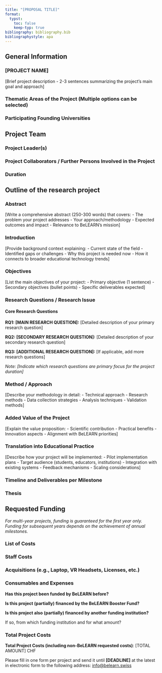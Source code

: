 ```yaml
---
title: "[PROPOSAL TITLE]"
format: 
  typst:
    toc: false
    keep-typ: true
bibliography: bibliography.bib
bibliographystyle: apa
---
```


```{=typst}
// Import template with helper functions
#import "template.typ": *

// Add logo to top right corner
#place(
  top + right,
  dx: 0pt,
  dy: -50pt,
  image("assets/logo.png", width: 100pt)
)
```

## General Information

### [PROJECT NAME]

[Brief project description - 2-3 sentences summarizing the project's main goal and approach]

### Thematic Areas of the Project (Multiple options can be selected)

```{=typst}
#checkbox-table(
  columns: (auto, auto, auto),
  align: (left, left, left),
  inset: 10pt,
  
  [#checkbox() Digital Skills],
  [#checkbox() Digital Tools],
  [#checkbox() Data Science in Education],
  
  [#checkbox() Digital Ethics],
  [#checkbox(checked: true) Artificial Intelligence],
  [],
)
```

### Participating Founding Universities

```{=typst}
#checkbox-table(
  columns: (auto, auto, auto, auto, auto),
  align: center,
  
  [#checkbox(checked: true) BFH],
  [#checkbox() EHB],
  [#checkbox() EPFL],
  [#checkbox() PHBern],
  [#checkbox() Uni Bern],
)
```

## Project Team

### Project Leader(s)

```{=typst}
#styled-table(
  columns: (3.5cm, 3cm, 3cm, 4cm),
  fill: (_, y) => if y == 0 { rgb("#f2f2f2") } else { none },
  
  [*First and Last Name*], [*Position*], [*Institution*], [*Ø presence in the hub per week*],
  
  [[LEADER NAME]], [[POSITION]], [[INSTITUTION]], [[DAYS] days],
  [[LEADER NAME 2]], [[POSITION]], [[INSTITUTION]], [[DAYS] days],
)
```

### Project Collaborators / Further Persons Involved in the Project

```{=typst}
#styled-table(
  columns: (3.5cm, 3cm, 3cm, 4cm),
  fill: (_, y) => if y == 0 { rgb("#f2f2f2") } else { none },
  
  [*First and Last Name*], [*Position*], [*Institution*], [*Ø presence in the hub per week*],
  [[COLLABORATOR NAME]], [[POSITION]], [[INSTITUTION]], [[DAYS] day],
)
```

### Duration

```{=typst}
#styled-table(
  columns: (4cm, auto),
  [*Project Start:*], [[START DATE]],
  [*Project End:*], [[END DATE]],
)
```

## Outline of the research project

### Abstract

[Write a comprehensive abstract (250-300 words) that covers:
- The problem your project addresses
- Your approach/methodology
- Expected outcomes and impact
- Relevance to BeLEARN's mission]

### Introduction

[Provide background context explaining:
- Current state of the field
- Identified gaps or challenges
- Why this project is needed now
- How it connects to broader educational technology trends]

### Objectives

[List the main objectives of your project:
- Primary objective (1 sentence)
- Secondary objectives (bullet points)
- Specific deliverables expected]

### Research Questions / Research Issue

#### Core Research Questions

**RQ1: [MAIN RESEARCH QUESTION]:** [Detailed description of your primary research question]

**RQ2: [SECONDARY RESEARCH QUESTION]:** [Detailed description of your secondary research question]

**RQ3: [ADDITIONAL RESEARCH QUESTION]:** [If applicable, add more research questions]

*Note: [Indicate which research questions are primary focus for the project duration]*

### Method / Approach

[Describe your methodology in detail:
- Technical approach
- Research methods
- Data collection strategies
- Analysis techniques
- Validation methods]

### Added Value of the Project

[Explain the value proposition:
- Scientific contribution
- Practical benefits
- Innovation aspects
- Alignment with BeLEARN priorities]

### Translation into Educational Practice

[Describe how your project will be implemented:
- Pilot implementation plans
- Target audience (students, educators, institutions)
- Integration with existing systems
- Feedback mechanisms
- Scaling considerations]

### Timeline and Deliverables per Milestone

```{=typst}
#styled-table(
  columns: (7cm, 4cm, 2cm),
  fill: (_, y) => if y == 1 or y == 4 or y == 7 { rgb("#f2f2f2") } else { none },
  align: (left, left, center),
  
  [*Milestone*], [*Deliverable*], [*Month*],
  
  // Year 1 header
  [*Year 1: [YEAR 1 THEME]*], [], [],
  
  [[MILESTONE 1]], [[DELIVERABLE 1]], [[MONTH]],
  [[MILESTONE 2]], [[DELIVERABLE 2]], [[MONTH]],
  
  // Year 2 header (if applicable)
  [*Year 2: [YEAR 2 THEME]*], [], [],
  
  [[MILESTONE 3]], [[DELIVERABLE 3]], [[MONTH]],
  [[MILESTONE 4]], [[DELIVERABLE 4]], [[MONTH]],
  
  // Year 3 header (if applicable)
  [*Year 3: [YEAR 3 THEME]*], [], [],
  
  [[MILESTONE 5]], [[DELIVERABLE 5]], [[MONTH]],
  [[MILESTONE 6]], [[DELIVERABLE 6]], [[MONTH]],
)
```

### Thesis

```{=typst}
#styled-table(
  columns: (auto, 10cm),
  fill: (_, y) => if y == 0 { rgb("#f2f2f2") } else { none },
  align: (center, left),
  
  [*Type*], [*Description*],
  
  [*Research Article*], [*Subject area:* [SUBJECT AREA]#linebreak()
  *Potential topics:* [LIST POTENTIAL RESEARCH ARTICLE TOPICS]],
  
  [*Master's Thesis*], [*Subject area:* [SUBJECT AREA]#linebreak()
  *Potential topics:* [LIST POTENTIAL THESIS TOPICS]],
)
```

## Requested Funding

*For multi-year projects, funding is guaranteed for the first year only. Funding for subsequent years depends on the achievement of annual milestones.*

### List of Costs

```{=typst}
#styled-table(
  columns: (3cm, 2.5cm, 2.5cm, 2.5cm, 2.5cm),
  fill: (_, y) => if y == 0 { rgb("#f2f2f2") } else { none },
  align: (left, right, right, right, right),
  
  [*Founding University*], [*Year 1 (CHF)*], [*Year 2 (CHF)*], [*Year 3 (CHF)*], [*Total (CHF)*],
  [[INSTITUTION 1]], [[AMOUNT]], [[AMOUNT]], [[AMOUNT]], [[TOTAL]],
  [[INSTITUTION 2]], [[AMOUNT]], [[AMOUNT]], [[AMOUNT]], [[TOTAL]],
)
```

### Staff Costs

```{=typst}
#styled-table(
  columns: (5cm, 4cm, 3cm),
  fill: (_, y) => if y == 0 { rgb("#f2f2f2") } else { none },
  align: (left, center, right),
  
  [*Name and institution:*], [*Employment rate (%) funded by BeLEARN*], [*Costs in CHF*],
  [[NAME] ([INSTITUTION])#linebreak()#text(size: 0.9em)[(payed by [INSTITUTION])]], [[PERCENTAGE]%], [[AMOUNT]],
  [[NAME] ([INSTITUTION])], [[PERCENTAGE]%], [[AMOUNT]],
)
```

### Acquisitions (e.g., Laptop, VR Headsets, Licenses, etc.)

```{=typst}
#styled-table(
  columns: (9cm, 3cm),
  fill: (_, y) => if y == 0 { rgb("#f2f2f2") } else { none },
  align: (left, right),
  
  [*Description (mentioning institution)*], [*Costs in CHF*],
  [[DESCRIPTION] ([INSTITUTION])], [[AMOUNT]],
  [[DESCRIPTION] ([INSTITUTION])], [[AMOUNT]],
)
```

### Consumables and Expenses

```{=typst}
#styled-table(
  columns: (9cm, 3cm),
  fill: (_, y) => if y == 0 { rgb("#f2f2f2") } else { none },
  align: (left, right),
  
  [*Description (mentioning institution)*], [*Costs in CHF*],
  [[DESCRIPTION] ([INSTITUTION])], [[AMOUNT]],
  [[DESCRIPTION] ([INSTITUTION])], [[AMOUNT]],
)
```

**Has this project been funded by BeLEARN before?**

```{=typst}
#styled-table(
  columns: (6cm, 6cm),
  align: center,
  
  [*Yes*], [*No*],
  [#checkbox()], [#checkbox()],
)
```

**Is this project (partially) financed by the BeLEARN Booster Fund?**

```{=typst}
#styled-table(
  columns: (6cm, 6cm),
  align: center,
  
  [*Yes*], [*No*],
  [#checkbox()], [#checkbox()],
)
```

**Is this project also (partially) financed by another funding institution?**

```{=typst}
#styled-table(
  columns: (6cm, 6cm),
  align: center,
  
  [*Yes*], [*No*],
  [#checkbox()], [#checkbox()],
)
```

If so, from which funding institution and for what amount?

```{=typst}
#styled-table(
  columns: (7cm, 4cm),
  
  [*Funding institution:*], [*Amount in CHF:*],
  [[INSTITUTION]], [[AMOUNT]],
)
```

### Total Project Costs
**Total Project Costs (including non-BeLEARN requested costs)**: [TOTAL AMOUNT] CHF


Please fill in one form per project and send it until **[DEADLINE]** at the latest in electronic form to the following address: <info@belearn.swiss>

::: {.content-visible when-format="typst"}
```{=typst}
#pagebreak()
```
:::